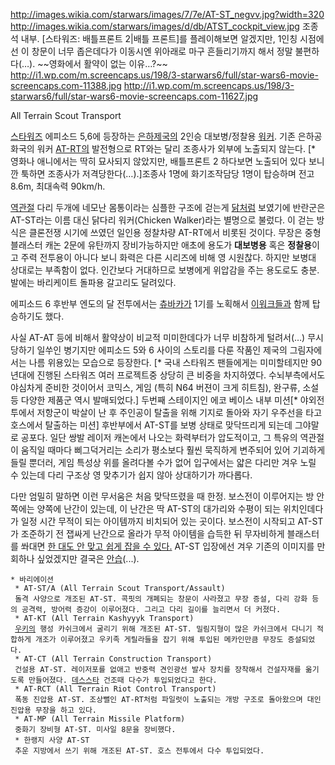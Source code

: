 http://images.wikia.com/starwars/images/7/7e/AT-ST_negvv.jpg?width=320
http://images.wikia.com/starwars/images/d/db/ATST_cockpit_view.jpg
조종석 내부. [스타워즈: 배틀프론트 2|배틀 프론트]를 플레이해보면 알겠지만, 1인칭 시점에선 이 창문이 너무 좁은데다가 이동시엔 위아래로 마구 흔들리기까지 해서 정말 불편하다(…). ~~영화에서 활약이 없는 이유…?~~
http://i1.wp.com/m.screencaps.us/198/3-starwars6/full/star-wars6-movie-screencaps.com-11388.jpg
http://i1.wp.com/m.screencaps.us/198/3-starwars6/full/star-wars6-movie-screencaps.com-11627.jpg

All Terrain Scout Transport

[[스타워즈]] 에피소드 5,6에 등장하는 [[은하제국]]의 2인승 대보병/정찰용 [[워커]]. 기존 은하공화국의 워커 [[AT-RT]]의 발전형으로 RT와는 달리 조종사가 외부에 노출되지 않는다. [* 영화나 애니에서는 딱히 묘사되지 않았지만, 배틀프론트 2 하다보면 노출되어 있다 보니깐 툭하면 조종사가 저격당한다(…).]조종사 1명에 화기조작담당 1명이 탑승하며 전고 8.6m, 최대속력 90km/h. 

[[역관절]] 다리 두개에 네모난 몸통이라는 심플한 구조에 걷는게 [[닭]]처럼 보였기에 반란군은 AT-ST라는 이름 대신 닭다리 워커(Chicken Walker)라는 별명으로 불렀다. 이 걷는 방식은 클론전쟁 시기에 쓰였던 일인용 정찰차량 AT-RT에서 비롯된 것이다. 무장은 중형 블래스터 캐논 2문에 유탄까지 장비가능하지만 애초에 용도가 '''대보병용''' 혹은 '''정찰용'''이고 주력 전투용이 아니다 보니 화력은 다른 시리즈에 비해 영 시원찮다. 하지만 보병대 상대로는 부족함이 없다. 인간보다 거대하므로 보병에게 위압감을 주는 용도로도 충분. 발에는 바리케이트 돌파용 갈고리도 달려있다.

에피소드 6 후반부 엔도의 달 전투에서는 [[츄바카]]가 1기를 노획해서 [[이워크]]들과 함께 탑승하기도 했다.

사실 AT-AT 등에 비해서 활약상이 비교적 미미한데다가 너무 비참하게 털려서(…) 무시당하기 일쑤인 병기지만 에피소드 5와 6 사이의 스토리를 다룬 작품인 제국의 그림자에서는 나름 위용있는 모습으로 등장한다. [* 국내 스타워즈 팬들에게는 미미할테지만 90년대에 진행된 스타워즈 여러 프로젝트중 상당히 큰 비중을 차지하였다. 수뇌부측에서도 야심차게 준비한 것이어서 코믹스, 게임 (특히 N64 버젼이 크게 히트침), 완구류, 소설등 다양한 제품군 역시 발매되었다.] 두번째 스테이지인 에코 베이스 내부 미션[* 야외전투에서 저항군이 박살이 난 후 주인공이 탈출을 위해 기지로 돌아와 자기 우주선을 타고 호스에서 탈출하는 미션] 후반부에서 AT-ST를 보병 상태로 맞닥뜨리게 되는데 그야말로 공포다. 일단 쌍발 레이저 캐논에서 나오는 화력부터가 압도적이고, 그 특유의 역관절이 움직일 때마다 삐그덕거리는 소리가 평소보다 훨씬 묵직하게 변주되어 있어 기괴하게 들릴 뿐더러, 게임 특성상 위를 올려다볼 수가 없어 입구에서는 얇은 다리만 겨우 노릴 수 있는데 다리 구조상 영 맞추기가 쉽지 않아 상대하기가 까다롭다. 

다만 엄밀히 말하면 이런 무서움은 처음 맞닥뜨렸을 때 한정. 보스전이 이루어지는  방 안쪽에는 양쪽에 난간이 있는데, 이 난간은 딱 AT-ST의 대가리와 수평이 되는 위치인데다가 일정 시간 무적이 되는 아이템까지 비치되어 있는 곳이다. 보스전이 시작되고 AT-ST가 조준하기 전 잽싸게 난간으로 올라가 무적 아이템을 습득한 뒤 무자비하게 블래스터를 쏴대면 [http://youtu.be/fMuujYMPW70?t=3m37s 한 대도 안 맞고 쉽게 잡을 수 있다.] AT-ST 입장에선 겨우 기존의 이미지를 만회하나 싶었겠지만 결국은 [[안습]](...).


 * 바리에이션
  * AT-ST/A (All Terrain Scout Transport/Assault)
  돌격 사양으로 개조된 AT-ST. 콕핏의 개폐되는 창문이 사라졌고 무장 증설, 다리 강화 등의 공격력, 방어력 증강이 이루어졌다. 그리고 다리 길이를 늘리면서 더 커졌다.
  * AT-KT (All Terrain Kashyyyk Transport)
  [[우키]]의 행성 카쉬크에서 굴리기 위해 개조된 AT-ST. 밀림지형이 많은 카쉬크에서 다니기 적합하게 개조가 이루어졌고 우키족 게릴라들을 잡기 위해 투입된 메카인만큼 무장도 증설되었다.
  * AT-CT (All Terrain Construction Transport)
  건설용 AT-ST. 레이저포를 없애고 반중력 견인광선 발사 장치를 장착해서 건설자재를 옮기도록 만들어졌다. [[데스스타]] 건조때 다수가 투입되었다고 한다.
  * AT-RCT (All Terrain Riot Control Transport)
  폭동 진압용 AT-ST. 조상뻘인 AT-RT처럼 파일럿이 노출되는 개방 구조로 돌아왔으며 대인진압용 무장을 하고 있다.
  * AT-MP (All Terrain Missile Platform)
  중화기 장비형 AT-ST. 미사일 8문을 장비했다.
  * 한랭지 사양 AT-ST
  추운 지방에서 쓰기 위해 개조된 AT-ST. 호스 전투에서 다수 투입되었다.

